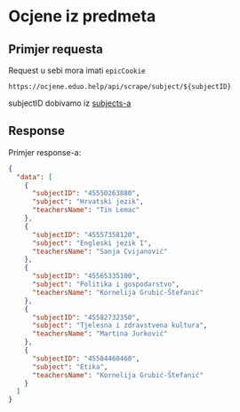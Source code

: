
# Ocjene iz predmeta

## Primjer requesta

<Callout emoji="⚠️">Request u sebi mora imati `epicCookie`</Callout>

`https://ocjene.eduo.help/api/scrape/subject/${subjectID}`

subjectID dobivamo iz [subjects-a](/REST/subjects)

## Response

Primjer response-a:

```json
{
  "data": [
    {
      "subjectID": "45550263880",
      "subject": "Hrvatski jezik",
      "teachersName": "Tin Lemac"
    },
    {
      "subjectID": "45557358120",
      "subject": "Engleski jezik I",
      "teachersName": "Sanja Cvijanović"
    },
    {
      "subjectID": "45565335100",
      "subject": "Politika i gospodarstvo",
      "teachersName": "Kornelija Grubić-Štefanić"
    },
    {
      "subjectID": "45582732350",
      "subject": "Tjelesna i zdravstvena kultura",
      "teachersName": "Martina Jurković"
    },
    {
      "subjectID": "45584460460",
      "subject": "Etika",
      "teachersName": "Kornelija Grubić-Štefanić"
    }
  ]
}
```
